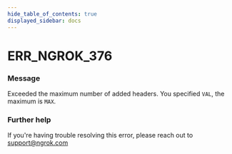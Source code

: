 ```yaml
---
hide_table_of_contents: true
displayed_sidebar: docs
---
```



# ERR_NGROK_376

### Message

Exceeded the maximum number of added headers. You specified `VAL`, the maximum is `MAX`.

### Further help

If you're having trouble resolving this error, please reach out to [support@ngrok.com](mailto:support@ngrok.com?subject=Help%20with%20ERR_NGROK_376)

<ErrorDetails error="err_ngrok_376" />
